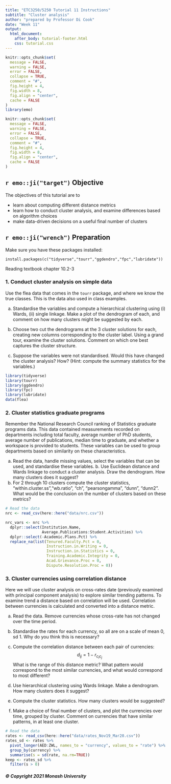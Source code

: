 ```yaml
---
title: "ETC3250/5250 Tutorial 11 Instructions"
subtitle: "Cluster analysis"
author: "prepared by Professor Di Cook"
date: "Week 11"
output:
  html_document:
    after_body: tutorial-footer.html
    css: tutorial.css
---
```


```r
knitr::opts_chunk$set(
  message = FALSE,
  warning = FALSE,
  error = FALSE, 
  collapse = TRUE,
  comment = "#",
  fig.height = 4,
  fig.width = 8,
  fig.align = "center",
  cache = FALSE
)
library(emo)
```


```r
knitr::opts_chunk$set(
  message = FALSE,
  warning = FALSE,
  error = FALSE, 
  collapse = TRUE,
  comment = "#",
  fig.height = 4,
  fig.width = 8,
  fig.align = "center",
  cache = FALSE
)
```

## `r emo::ji("target")` Objective

The objectives of this tutorial are to

- learn about computing different distance metrics
- learn how to conduct cluster analysis, and examine differences based on algorithm choices
- make data-driven decisions on a useful final number of clusters

## `r emo::ji("wrench")` Preparation 

Make sure you have these packages installed:

```
install.packages(c("tidyverse","tourr","ggdendro","fpc","lubridate"))
```

Reading textbook chapter 10.2-3

### 1. Conduct cluster analysis on simple data

Use the flea data that comes in the `tourr` package, and where we know the true classes. This is the data also used in class examples.

a. Standardise the variables and compute a hierarchical clustering using (i) Wards, (ii) single linkage. Make a plot of the dendrogram of each, and comment on how many clusters might be suggested by each.

b. Choose two cut the dendrograms at the 3 cluster solutions for each, creating new columns corresponding to the cluster label. Using a grand tour, examine the cluster solutions. Comment on which one best captures the cluster structure.

c. Suppose the variables were not standardised. Would this have changed the cluster analysis? How? (Hint: compute the summary statistics for the variables.)

<!-- 6D flea -->
```r
library(tidyverse)
library(tourr)
library(ggdendro)
library(fpc)
library(lubridate)
data(flea)
```


### 2. Cluster statistics graduate programs 

Remember the National Research Council ranking of Statistics graduate programs data. This data contained measurements recorded on departments including total faculty, average number of PhD students, average number of publications, median time to graduate, and whether a workspace is provided to students. These variables can be used to group departments based on similarity on these characteristics.

a. Read the data, handle missing values, select the variables that can be used, and standardise these variables. b. Use Euclidean distance and Wards linkage to conduct a cluster analysis. Draw the dendrogram. How many clusters does it suggest?
c. For 2 through 10 clusters compute the cluster statistics, "within.cluster.ss","wb.ratio", "ch", "pearsongamma", "dunn", "dunn2". What would be the conclusion on the number of clusters based on these metrics?

```r
# Read the data
nrc <- read_csv(here::here("data/nrc.csv"))

nrc_vars <- nrc %>%
  dplyr::select(Institution.Name,
                Average.Publications:Student.Activities) %>%
  dplyr::select(-Academic.Plans.Pct) %>%
  replace_na(list(Tenured.Faculty.Pct = 0, 
                  Instruction.in.Writing = 0,
                  Instruction.in.Statistics = 0,
                  Training.Academic.Integrity = 0,
                  Acad.Grievance.Proc = 0,
                  Dispute.Resolution.Proc = 0))
```

### 3. Cluster currencies using correlation distance

Here we will use cluster analysis on cross-rates date (previously examined with principal component analysis) to explore similar trending patterns. To examine trend a distance based on correlation will be used. Correlation between currencies is calculated and converted into a distance metric. 

a. Read the data. Remove currencies whose cross-rate has not changed over the time period. 
b. Standardise the rates for each currency, so all are on a scale of mean 0, sd 1. Why do you think this is necessary?
c. Compute the correlation distance between each pair of currencies:
$$d_{ij} = 1-r_{c_ic_j}$$ 
What is the range of this distance metric? What pattern would correspond to the most similar currencies, and what would correspond to most different?

d. Use hierarchical clustering using Wards linkage. Make a dendrogram. How many clusters does it suggest?
e. Compute the cluster statistics. How many clusters would be suggested?
f. Make a choice of final number of clusters, and plot the currencies over time, grouped by cluster. Comment on currencies that have similar patterns, in at least one cluster.

```r
# Read the data
rates <- read_csv(here::here("data/rates_Nov19_Mar20.csv"))
rates_sd <- rates %>% 
  pivot_longer(AED:ZWL, names_to = "currency", values_to = "rate") %>%
  group_by(currency) %>%
  summarise(s = sd(rate, na.rm=TRUE))
keep <- rates_sd %>%
  filter(s > 0)
```


##### © Copyright 2021 Monash University
